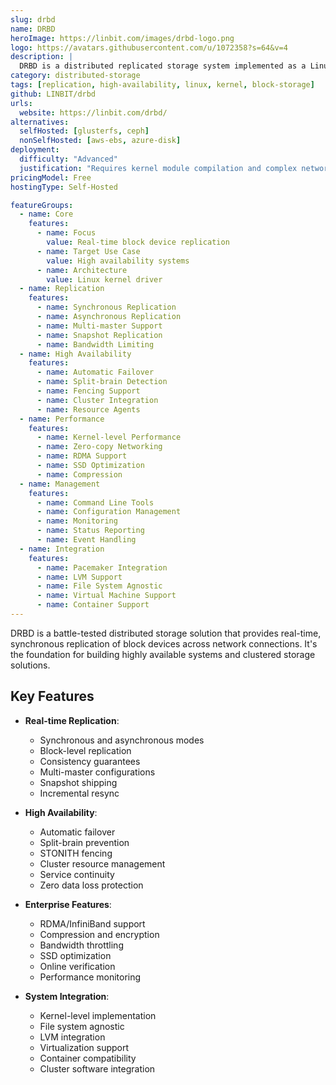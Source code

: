 ```yaml
---
slug: drbd
name: DRBD
heroImage: https://linbit.com/images/drbd-logo.png
logo: https://avatars.githubusercontent.com/u/1072358?s=64&v=4
description: |
  DRBD is a distributed replicated storage system implemented as a Linux kernel driver that provides real-time mirroring of block devices over network connections for high availability.
category: distributed-storage
tags: [replication, high-availability, linux, kernel, block-storage]
github: LINBIT/drbd
urls:
  website: https://linbit.com/drbd/
alternatives:
  selfHosted: [glusterfs, ceph]
  nonSelfHosted: [aws-ebs, azure-disk]
deployment:
  difficulty: "Advanced"
  justification: "Requires kernel module compilation and complex network/cluster configuration."
pricingModel: Free
hostingType: Self-Hosted

featureGroups:
  - name: Core
    features:
      - name: Focus
        value: Real-time block device replication
      - name: Target Use Case
        value: High availability systems
      - name: Architecture
        value: Linux kernel driver
  - name: Replication
    features:
      - name: Synchronous Replication
      - name: Asynchronous Replication
      - name: Multi-master Support
      - name: Snapshot Replication
      - name: Bandwidth Limiting
  - name: High Availability
    features:
      - name: Automatic Failover
      - name: Split-brain Detection
      - name: Fencing Support
      - name: Cluster Integration
      - name: Resource Agents
  - name: Performance
    features:
      - name: Kernel-level Performance
      - name: Zero-copy Networking
      - name: RDMA Support
      - name: SSD Optimization
      - name: Compression
  - name: Management
    features:
      - name: Command Line Tools
      - name: Configuration Management
      - name: Monitoring
      - name: Status Reporting
      - name: Event Handling
  - name: Integration
    features:
      - name: Pacemaker Integration
      - name: LVM Support
      - name: File System Agnostic
      - name: Virtual Machine Support
      - name: Container Support
---
```


DRBD is a battle-tested distributed storage solution that provides real-time, synchronous replication of block devices across network connections. It's the foundation for building highly available systems and clustered storage solutions.

## Key Features

- **Real-time Replication**:

  - Synchronous and asynchronous modes
  - Block-level replication
  - Consistency guarantees
  - Multi-master configurations
  - Snapshot shipping
  - Incremental resync

- **High Availability**:

  - Automatic failover
  - Split-brain prevention
  - STONITH fencing
  - Cluster resource management
  - Service continuity
  - Zero data loss protection

- **Enterprise Features**:

  - RDMA/InfiniBand support
  - Compression and encryption
  - Bandwidth throttling
  - SSD optimization
  - Online verification
  - Performance monitoring

- **System Integration**:
  - Kernel-level implementation
  - File system agnostic
  - LVM integration
  - Virtualization support
  - Container compatibility
  - Cluster software integration
